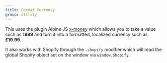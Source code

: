 ```yaml
---
title: Format Currency
group: utility
---
```


This uses the plugin Alpine JS [x-money](https://github.com/markmead/alpinejs-money) which allows you to take a value such as **1999** and turn it into a formatted, localized currency such as **£19.99**.

It also works with Shopify through the `.shopify` modifier which will read the global Shopify object set on the window via `window.Shopify`.
